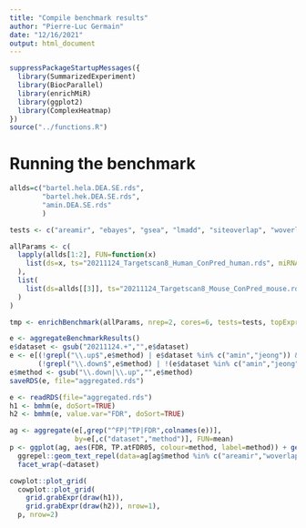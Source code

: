 ```yaml
---
title: "Compile benchmark results"
author: "Pierre-Luc Germain"
date: "12/16/2021"
output: html_document
---
```


```r
suppressPackageStartupMessages({
  library(SummarizedExperiment)
  library(BiocParallel)
  library(enrichMiR)
  library(ggplot2)
  library(ComplexHeatmap)
})
source("../functions.R")
```


# Running the benchmark

```r
allds=c("bartel.hela.DEA.SE.rds",
        "bartel.hek.DEA.SE.rds",
        "amin.DEA.SE.rds"
        )

tests <- c("areamir", "ebayes", "gsea", "lmadd", "siteoverlap", "woverlap")

allParams <- c(
  lapply(allds[1:2], FUN=function(x)
    list(ds=x, ts="20211124_Targetscan8_Human_ConPred_human.rds", miRNAs=NULL)
  ),
  list(
    list(ds=allds[[3]], ts="20211124_Targetscan8_Mouse_ConPred_mouse.rds", miRNAs=NULL)
  )
)

tmp <- enrichBenchmark(allParams, nrep=2, cores=6, tests=tests, topExpressed=5000)
```


```r
e <- aggregateBenchmarkResults()
e$dataset <- gsub("20211124.+","",e$dataset)
e <- e[(!grepl("\\.up$",e$method) | e$dataset %in% c("amin","jeong")) &
       (!grepl("\\.down$",e$method) | !(e$dataset %in% c("amin","jeong"))),]
e$method <- gsub("\\.down|\\.up","",e$method)
saveRDS(e, file="aggregated.rds")
```

```r
e <- readRDS(file="aggregated.rds")
h1 <- bmhm(e, doSort=TRUE)
h2 <- bmhm(e, value.var="FDR", doSort=TRUE)

ag <- aggregate(e[,grep("^FP|^TP|FDR",colnames(e))], 
                by=e[,c("dataset","method")], FUN=mean)
p <- ggplot(ag, aes(FDR, TP.atFDR05, colour=method, label=method)) + geom_point() + 
  ggrepel::geom_text_repel(data=ag[ag$method %in% c("areamir","woverlap","siteoverlap","lmadd"),]) + 
  facet_wrap(~dataset)

cowplot::plot_grid(
  cowplot::plot_grid(
    grid.grabExpr(draw(h1)), 
    grid.grabExpr(draw(h2)), nrow=1),
  p, nrow=2)
```


